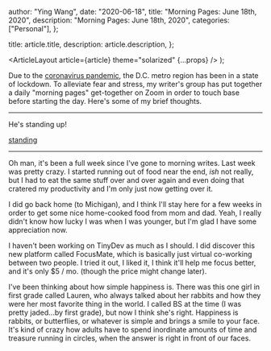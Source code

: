 
  author: "Ying Wang",
  date: "2020-06-18",
  title: "Morning Pages: June 18th, 2020",
  description: "Morning Pages: June 18th, 2020",
  categories: ["Personal"],
};

  title: article.title,
  description: article.description,
};

  <ArticleLayout article={article} theme="solarized" {...props} />
);

Due to the [coronavirus
pandemic](https://en.wikipedia.org/wiki/2019-20_coronavirus_pandemic), the D.C.
metro region has been in a state of lockdown. To alleviate fear and stress, my
writer's group has put together a daily "morning pages" get-together on Zoom in
order to touch base before starting the day. Here's some of my brief thoughts.

---

He's standing up!

[standing](/img/posts/2020/06/18/morning_pages.jpg)

---

Oh man, it's been a full week since I've gone to morning writes. Last week was
pretty crazy. I started running out of food near the end, _ish_ not really, but
I had to eat the same stuff over and over again and even doing that cratered my
productivity and I'm only just now getting over it.

I did go back home (to Michigan), and I think I'll stay here for a few weeks in
order to get some nice home-cooked food from mom and dad. Yeah, I really didn't
know how lucky I was when I was younger, but I'm glad I have some appreciation
now.

I haven't been working on TinyDev as much as I should. I did discover this new
platform called FocusMate, which is basically just virtual co-working between
two people. I tried it out, I liked it, I think it'll help me focus better, and
it's only $5 / mo. (though the price might change later).

I've been thinking about how simple happiness is. There was this one girl in
first grade called Lauren, who always talked about her rabbits and how they were
her most favorite thing in the world. I called BS at the time (I was pretty
jaded...by first grade), but now I think she's right. Happiness is rabbits, or
butterflies, or whatever is simple and brings a smile to your face. It's kind of
crazy how adults have to spend inordinate amounts of time and treasure running
in circles, when the answer is right in front of our faces.
